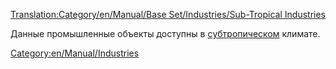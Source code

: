 [[Translation:Category/en/Manual/Base Set/Industries/Sub-Tropical Industries]]

Данные промышленные объекты доступны в [[ru/Manual/Климат#subtropicheskii|cубтропическом]] климате.

[[Category:en/Manual/Industries]]